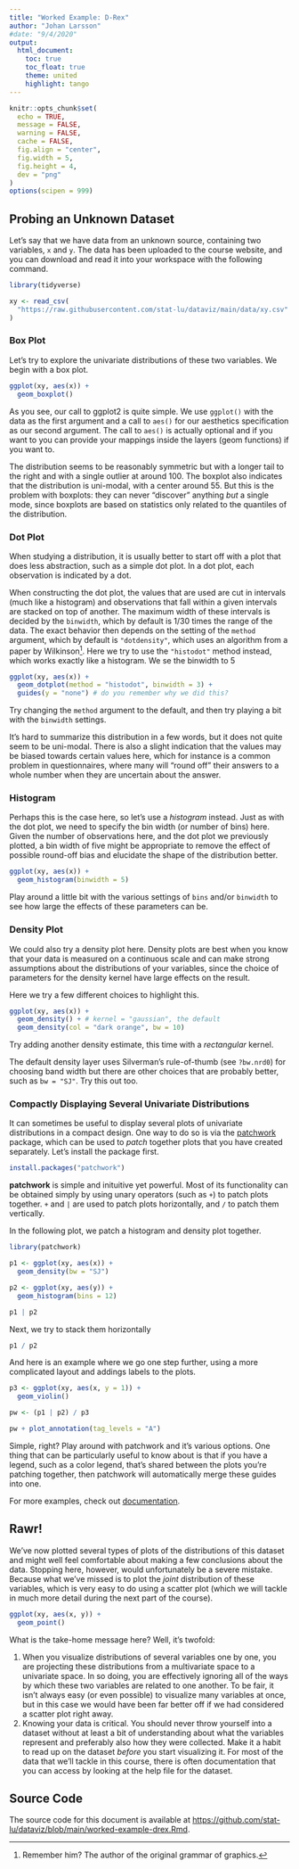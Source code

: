 ```yaml
---
title: "Worked Example: D-Rex"
author: "Johan Larsson"
#date: "9/4/2020"
output:
  html_document:
    toc: true
    toc_float: true
    theme: united
    highlight: tango
---
```


```r

knitr::opts_chunk$set(
  echo = TRUE,
  message = FALSE,
  warning = FALSE,
  cache = FALSE,
  fig.align = "center",
  fig.width = 5,
  fig.height = 4,
  dev = "png"
)
options(scipen = 999)
```

## Probing an Unknown Dataset

Let's say that we have data from an unknown source, containing two
variables, `x` and `y`. The data has been uploaded to the course website,
and you can download and read it into your workspace with the following command.

```r
library(tidyverse)

xy <- read_csv(
  "https://raw.githubusercontent.com/stat-lu/dataviz/main/data/xy.csv"
)
```

### Box Plot

Let's try to explore the univariate distributions of these two variables.
We begin with a box plot.

```r
ggplot(xy, aes(x)) +
  geom_boxplot()
```

As you see, our call to ggplot2 is quite simple. We use `ggplot()` with
the data as the first argument and a call to `aes()` for our aesthetics
specification as our second argument. The call to `aes()` is actually
optional and if you want to you can provide your mappings inside
the layers (geom functions) if you want to.

The distribution seems to be reasonably symmetric but with a longer tail
to the right and with a single outlier at
around 100. The boxplot also indicates
that the distribution is uni-modal, with a center around 55. But this is
the problem with boxplots: they can never "discover" anything *but*
a single mode, since boxplots are based on statistics only related to the
quantiles of the distribution.

### Dot Plot

When studying a distribution, it is usually better to start off with a plot
that does less abstraction, such as a
simple dot plot. In a dot plot, each observation is indicated by a
dot. 

When constructing the dot plot, the values that are used are cut
in intervals (much like a histogram) and observations that fall within
a given intervals are stacked on top of another. The maximum width of these
intervals is decided by the `binwidth`, which by default is 1/30 times the
range of the data. The exact behavior then depends on the setting of the
`method` argument, which by default is `"dotdensity"`, which uses an
algorithm from a paper by Wilkinson^[Remember him? The author of the
original grammar of graphics.]. Here we try to use the `"histodot"` method
instead, which works exactly like a histogram. We se the binwidth to 5

```r
ggplot(xy, aes(x)) +
  geom_dotplot(method = "histodot", binwidth = 3) +
  guides(y = "none") # do you remember why we did this?
```

Try changing the `method` argument to the default, and then try playing a bit
with the `binwidth` settings.

It's hard to summarize this distribution in a few words, but it does not
quite seem to be uni-modal. There is also a slight indication that
the values may be biased towards certain values here, which for instance is
a common problem in questionnaires, where many will "round off" their answers
to a whole number when they are uncertain about the answer.

### Histogram

Perhaps this is the case here, so let's use a *histogram* instead. Just as
with the dot plot, we need to specify the bin width (or number of bins) here.
Given the number of observations here, and the dot plot we previously plotted,
a bin width of five might be appropriate to remove the effect of possible round-off
bias and elucidate the shape of the distribution better.

```r
ggplot(xy, aes(x)) +
  geom_histogram(binwidth = 5)
```

Play around a little bit with the various settings of `bins` and/or `binwidth`
to see how large the effects of these parameters can be.

### Density Plot

We could also try a density plot here. Density plots are best when you know
that your data is measured on a continuous scale and can make strong
assumptions about the distributions of your variables, since the choice
of parameters for the density kernel have large effects on the result.

Here we try a few different choices to highlight this.

```r
ggplot(xy, aes(x)) +
  geom_density() + # kernel = "gaussian", the default
  geom_density(col = "dark orange", bw = 10)
```

Try adding another density estimate, this time with a *rectangular* kernel.

The default density layer uses Silverman's
rule-of-thumb (see `?bw.nrd0`) for choosing band width but there are other
choices that are probably better, such as `bw = "SJ"`. Try this out too.

### Compactly Displaying Several Univariate Distributions

It can sometimes be useful to display several plots of univariate 
distributions in a compact design. One way to do so is via
the [patchwork](https://CRAN.R-project.org/package=patchwork) package, which
can be used to *patch* together plots that you have created separately.
Let's install the package first.

```r
install.packages("patchwork")
```

**patchwork** is simple and inituitive yet powerful. Most of its functionality
can be obtained simply by using unary operators (such as `+`) to
patch plots together. `+` and `|` are used to patch plots horizontally, and `/` to
patch them vertically.

In the following plot, we patch a histogram and density plot together.

```r
library(patchwork)

p1 <- ggplot(xy, aes(x)) +
  geom_density(bw = "SJ")

p2 <- ggplot(xy, aes(y)) +
  geom_histogram(bins = 12)

p1 | p2
```

Next, we try to stack them horizontally

```r
p1 / p2
```


And here is an example where we go one step further, using a more
complicated layout and addings labels to the plots.

```r
p3 <- ggplot(xy, aes(x, y = 1)) +
  geom_violin()

pw <- (p1 | p2) / p3

pw + plot_annotation(tag_levels = "A")
```

Simple, right? Play around with patchwork and it's various options. One thing
that can be particularly useful to know about is that if you have a legend, such
as a color legend, that's shared between the plots you're patching together,
then patchwork will automatically merge these guides into one.

For more examples, check out
[documentation](https://patchwork.data-imaginist.com/index.html).

## Rawr!

We've now plotted several types of plots of the distributions of this
dataset and might well feel comfortable about making a few conclusions about the
data. Stopping here, however, would unfortunately be a severe mistake. Because
what we've missed is to plot the *joint* distribution of these variables, which
is very easy to do using a scatter plot (which we will tackle in much more
detail during the next part of the course).

```r
ggplot(xy, aes(x, y)) +
  geom_point()
```

What is the take-home message here? Well, it's twofold:

1. When you visualize distributions of several variables one by one, you are
   projecting these distributions from a multivariate space to a
   univariate space. In so doing, you are effectively ignoring all of the
   ways by which these two variables are related to one another. To be fair,
   it isn't always easy (or even possible) to visualize many variables at once,
   but in this case we would have been far better off if we had considered
   a scatter plot right away.
2. Knowing your data is critical. You should never throw yourself into a
   dataset without at least a bit of understanding about what the variables
   represent and preferably also how they were collected. Make it a habit
   to read up on the dataset *before* you start visualizing it. For most of
   the data that we'll tackle in this course, there is often documentation
   that you can access by looking at the help file for the dataset.

## Source Code

The source code for this document is available at
<https://github.com/stat-lu/dataviz/blob/main/worked-example-drex.Rmd>.
